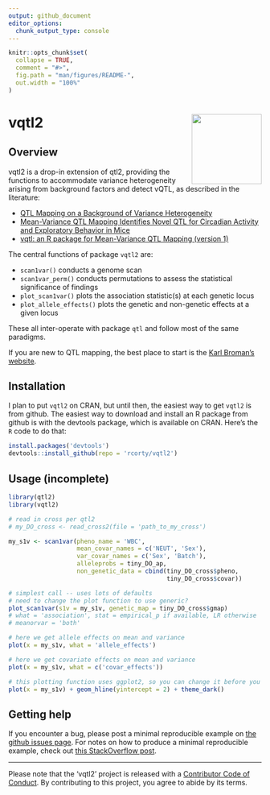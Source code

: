 ```yaml
---
output: github_document
editor_options: 
  chunk_output_type: console
---
```


<!-- README.md is generated from README.Rmd. Please edit that file -->

```r
knitr::opts_chunk$set(
  collapse = TRUE,
  comment = "#>",
  fig.path = "man/figures/README-",
  out.width = "100%"
)
```

# vqtl2 <a href='https://rcorty.github.io/vqtl2/'><img src='man/figures/logo.png' align="right" height="139" /></a>

<!-- [![Travis build status](https://travis-ci.org/rcorty/vqtl2.svg?branch=master)](https://travis-ci.org/rcorty/vqtl2) -->
<!-- [![Coverage status](https://codecov.io/gh/rcorty/vqtl2/branch/master/graph/badge.svg)](https://codecov.io/github/rcorty/vqtl2?branch=master) -->

## Overview

vqtl2 is a drop-in extension of qtl2, providing the functions to accommodate variance heterogeneity arising from background factors and detect vQTL, as described in the literature:

* [QTL Mapping on a Background of Variance Heterogeneity](http://www.g3journal.org/content/8/12/3767)
* [Mean-Variance QTL Mapping Identifies Novel QTL for Circadian Activity and Exploratory Behavior in Mice](http://www.g3journal.org/content/8/12/3783)
* [vqtl: an R package for Mean-Variance QTL Mapping (version 1)](http://www.g3journal.org/content/8/12/3757)

The central functions of package `vqtl2` are:

* `scan1var()` conducts a genome scan
* `scan1var_perm()` conducts permutations to assess the statistical significance of findings
* `plot_scan1var()` plots the association statistic(s) at each genetic locus
* `plot_allele_effects()` plots the genetic and non-genetic effects at a given locus

These all inter-operate with package `qtl` and follow most of the same paradigms.

If you are new to QTL mapping, the best place to start is the
[Karl Broman's website](https://kbroman.org/).

## Installation

I plan to put `vqtl2` on CRAN, but until then, the easiest way to get `vqtl2` is from github.
The easiest way to download and install an R package from github is with the devtools package, which is available on CRAN.
Here's the `R` code to do that:
```r
install.packages('devtools')
devtools::install_github(repo = 'rcorty/vqtl2')
```

## Usage (incomplete)

```r
library(qtl2)
library(vqtl2)

# read in cross per qtl2
# my_DO_cross <- read_cross2(file = 'path_to_my_cross')

my_s1v <- scan1var(pheno_name = 'WBC',
                   mean_covar_names = c('NEUT', 'Sex'),
                   var_covar_names = c('Sex', 'Batch'),
                   alleleprobs = tiny_DO_ap,
                   non_genetic_data = cbind(tiny_DO_cross$pheno,
                                            tiny_DO_cross$covar))

# simplest call -- uses lots of defaults
# need to change the plot function to use generic?
plot_scan1var(s1v = my_s1v, genetic_map = tiny_DO_cross$gmap)
# what = 'association', stat = empirical_p if available, LR otherwise
# meanorvar = 'both'

# here we get allele effects on mean and variance
plot(x = my_s1v, what = 'allele_effects')

# here we get covariate effects on mean and variance
plot(x = my_s1v, what = c('covar_effects'))

# this plotting function uses ggplot2, so you can change it before you "render"
plot(x = my_s1v) + geom_hline(yintercept = 2) + theme_dark()

```

## Getting help

If you encounter a bug, please post a minimal reproducible example on [the github issues page](https://github.com/rcorty/vqtl2/issues).
For notes on how to produce a minimal reproducible example, check out [this StackOverflow post](https://stackoverflow.com/questions/5963269/how-to-make-a-great-r-reproducible-example?answertab=votes#tab-top).

---
Please note that the 'vqtl2' project is released with a [Contributor Code of Conduct](CODE_OF_CONDUCT.md).
By contributing to this project, you agree to abide by its terms.
